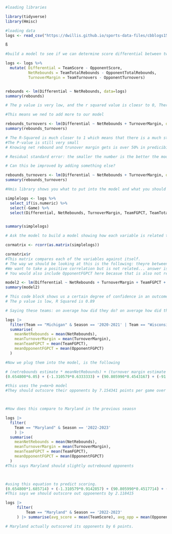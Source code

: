 ```r
#loading libraries

library(tidyverse)
library(Hmisc)
```

```r

#loading data
logs <- read_csv("https://dwillis.github.io/sports-data-files/cbblogs1523.csv")

ß

```

```r
#build a model to see if we can determine score differential between two teams

logs <- logs %>% 
  mutate( Differential = TeamScore - OpponentScore, 
          NetRebounds = TeamTotalRebounds - OpponentTotalRebounds,
          TurnoverMargin = TeamTurnovers - OpponentTurnovers)



```

```r

rebounds <- lm(Differential ~ NetRebounds, data=logs)
summary(rebounds)

# The p value is very low, and the r squared value is cloesr to 0, There is a relationship but the correlation is not strong because the r-squared value. Essentially what this says is that net rebounds does not determine the predictability the point differential of a game. 

```

```r
#This means we ned to add more to our model

rebounds_turnovers <- lm(Differential ~ NetRebounds + TurnoverMargin, data=logs)
summary(rebounds_turnovers)

# The R-Squared is much closer to 1 which means that there is a much stronger correlation.
#The P-value is still very small
# Knowing net rebound and trunover margin gets is over 50% in predicibility power.

# Residual standard error: the smaller the number is the better the model is. This produces 10.29 which is low and means we are doing the right thing. 

# Can this be improved by adding something else?

rebounds_turnovers <- lm(Differential ~ NetRebounds + TurnoverMargin, data=logs)
summary(rebounds_turnovers)

```

```r
#Hmis library shows you what to put into the model and what you should not put into the model. 

simplelogs <- logs %>% 
  select_if(is.numeric) %>% 
  select(-Game) %>% 
  select(Differential, NetRebounds, TurnoverMargin, TeamFGPCT, TeamTotalRebounds, OpponentFGPCT, OpponentTotalRebounds)


summary(simplelogs)

# Ask the model to build a model showing how each variable is related to each other. 

cormatrix <- rcorr(as.matrix(simplelogs))

cormatrix$r
#This matrix compares each of the variables against itself.
# The way we should be looking at this is the following: theyre between -1 and 1. 1= perfect positive correlation and -1 is a perfect negative correlation
#We want to take a positive correlation but is not related... answer is TeamFGPCT when correlating to Differential.
# You would also include OpponentFGPCT here becasue that is also not related to differential
```

```r

model2 <- lm(Differential ~ NetRebounds + TurnoverMargin + TeamFGPCT + OpponentFGPCT, data=logs)
summary(model2)

# This code block shows us a certain degree of confidence in an outcome of a game.
# The p value is low, R Squared is 0.89 

```



```r
# Saying these teams: on average how did they do? on average how did they do in these categories?

logs |> 
  filter(Team == "Michigan" & Season == '2020-2021' | Team == "Wisconsin" & Season == '2019-2020' | Team == "Michigan State" & Season == '2018-2019' | Team == "Michigan State" & Season == '2017-2018' | Team == 'Illinois' & Season == '2021-2022' | Team == 'Purdue' & Season == '2022-2023') |> 
  summarise(
    meanNetRebounds = mean(NetRebounds),
    meanTurnoverMargin = mean(TurnoverMargin),
    meanTeamFGPCT = mean(TeamFGPCT),
    meanOpponentFGPCT = mean(OpponentFGPCT)
  )

#Now we plug them into the model, is the following 

# (netrebounds estimate * meanNetRebounds) + (turnover margin estimate * meanTurnoverMargin) + (TeamFGPCT estimate * meanTeamFGPCT) + (OpponentFGPCT estimate * meanOpponentFGPCT) + Intercept
(0.654800*6.05) + (-1.310579*0.6333333) + (90.805990*0.4543167) + (-91.351310*0.4107167) + 0.287665

#this uses the y=mx+b model
#They should outscore their opponents by 7.154341 points per game over the course of a season.



#How does this compare to Maryland in the previous seaosn

logs |> 
  filter(
    Team == "Maryland" & Season == '2022-2023'
    ) |> 
  summarise(
    meanNetRebounds = mean(NetRebounds),
    meanTurnoverMargin = mean(TurnoverMargin),
    meanTeamFGPCT = mean(TeamFGPCT),
    meanOpponentFGPCT = mean(OpponentFGPCT)
  )
#This says Maryland should slightly outrebound opponents



#using this equation to predict scoring. 
(0.654800*1.685714) + (-1.310579*0.9142857) + (90.805990*0.4517714) + (-91.351310*0.428) + 0.287665
#This says we should outscore out oppoenents by 2.118415

logs |> 
     filter(
         Team == "Maryland" & Season == '2022-2023'
     ) |> summarise(avg_score = mean(TeamScore), avg_opp = mean(OpponentScore))

# Maryland actually outscored its opponents by 6 points. 







```

